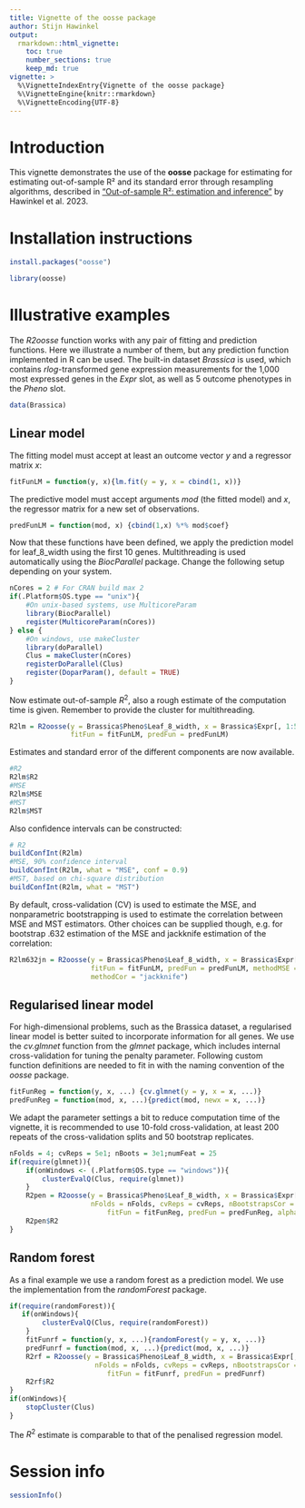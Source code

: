 ```yaml
---
title: Vignette of the oosse package
author: Stijn Hawinkel
output: 
  rmarkdown::html_vignette:
    toc: true
    number_sections: true
    keep_md: true
vignette: >
  %\VignetteIndexEntry{Vignette of the oosse package}
  %\VignetteEngine{knitr::rmarkdown}
  %\VignetteEncoding{UTF-8}
---
```


# Introduction

This vignette demonstrates the use of the __oosse__ package for estimating for estimating out-of-sample R² and its standard error through resampling algorithms, described in ["Out-of-sample R²: estimation and inference"]( 	
https://doi.org/10.48550/arXiv.2302.05131) by Hawinkel et al. 2023.

\setcounter{tocdepth}{5}
\tableofcontents

# Installation instructions

```r
install.packages("oosse")
```

```r
library(oosse)
```


# Illustrative examples

The _R2oosse_ function works with any pair of fitting and prediction functions. Here we illustrate a number of them, but any prediction function implemented in R can be used. The built-in dataset _Brassica_ is used, which contains _rlog_-transformed gene expression measurements for the 1,000 most expressed genes in the _Expr_ slot, as well as 5 outcome phenotypes in the _Pheno_ slot.

```r
data(Brassica)
```

## Linear model

The fitting model must accept at least an outcome vector _y_ and a regressor matrix _x_:

```r
fitFunLM = function(y, x){lm.fit(y = y, x = cbind(1, x))}
```

The predictive model must accept arguments _mod_ (the fitted model) and _x_, the regressor matrix for a new set of observations.

```r
predFunLM = function(mod, x) {cbind(1,x) %*% mod$coef}
```

Now that these functions have been defined, we apply the prediction model for leaf_8_width using the first 10 genes. Multithreading is used automatically using the _BiocParallel_ package. Change the following setup depending on your system.

```r
nCores = 2 # For CRAN build max 2
if(.Platform$OS.type == "unix"){
    #On unix-based systems, use MulticoreParam
    library(BiocParallel)
    register(MulticoreParam(nCores))
} else {
    #On windows, use makeCluster
    library(doParallel)
    Clus = makeCluster(nCores)
    registerDoParallel(Clus)
    register(DoparParam(), default = TRUE)
}
```

Now estimate out-of-sample $R^2$, also a rough estimate of the computation time is given. Remember to provide the cluster for multithreading.

```r
R2lm = R2oosse(y = Brassica$Pheno$Leaf_8_width, x = Brassica$Expr[, 1:5], 
               fitFun = fitFunLM, predFun = predFunLM)
```

Estimates and standard error of the different components are now available.

```r
#R2
R2lm$R2
#MSE
R2lm$MSE
#MST
R2lm$MST
```

Also confidence intervals can be constructed:

```r
# R2
buildConfInt(R2lm)
#MSE, 90% confidence interval
buildConfInt(R2lm, what = "MSE", conf = 0.9)
#MST, based on chi-square distribution
buildConfInt(R2lm, what = "MST")
```

By default, cross-validation (CV) is used to estimate the MSE, and nonparametric bootstrapping is used to estimate the correlation between MSE and MST estimators. Other choices can be supplied though, e.g. for bootstrap .632 estimation of the MSE and jackknife estimation of the correlation:

```r
R2lm632jn = R2oosse(y = Brassica$Pheno$Leaf_8_width, x = Brassica$Expr[, 1:5], 
                    fitFun = fitFunLM, predFun = predFunLM, methodMSE = "bootstrap",
                    methodCor = "jackknife")
```

## Regularised linear model

For high-dimensional problems, such as the Brassica dataset, a regularised linear model is better suited to incorporate information for all genes. We use the _cv.glmnet_ function from the _glmnet_ package, which includes internal cross-validation for tuning the penalty parameter. Following custom function definitions are needed to fit in with the naming convention of the _oosse_ package.

```r
fitFunReg = function(y, x, ...) {cv.glmnet(y = y, x = x, ...)}
predFunReg = function(mod, x, ...){predict(mod, newx = x, ...)}
```

We adapt the parameter settings a bit to reduce computation time of the vignette, it is recommended to use 10-fold cross-validation, at least 200 repeats of the cross-validation splits and 50 bootstrap replicates.

```r
nFolds = 4; cvReps = 5e1; nBoots = 3e1;numFeat = 25
if(require(glmnet)){
    if(onWindows <- (.Platform$OS.type == "windows")){
        clusterEvalQ(Clus, require(glmnet))
    }
    R2pen = R2oosse(y = Brassica$Pheno$Leaf_8_width, x = Brassica$Expr[, seq_len(numFeat)], #Subset genes for speed
                    nFolds = nFolds, cvReps = cvReps, nBootstrapsCor = nBoots,
                        fitFun = fitFunReg, predFun = predFunReg, alpha = 1)#Lasso model
    R2pen$R2
}
```

## Random forest

As a final example we use a random forest as a prediction model. We use the implementation from the _randomForest_ package.

```r
if(require(randomForest)){
   if(onWindows){
        clusterEvalQ(Clus, require(randomForest))
    }
    fitFunrf = function(y, x, ...){randomForest(y = y, x, ...)}
    predFunrf = function(mod, x, ...){predict(mod, x, ...)}
    R2rf = R2oosse(y = Brassica$Pheno$Leaf_8_width, x = Brassica$Expr[, seq_len(numFeat)],
                     nFolds = nFolds, cvReps = cvReps, nBootstrapsCor = nBoots,
                        fitFun = fitFunrf, predFun = predFunrf)
    R2rf$R2
}
if(onWindows){
    stopCluster(Clus)
}
```

The $R^2$ estimate is comparable to that of the penalised regression model.

# Session info

```r
sessionInfo()
```

\clearpage

